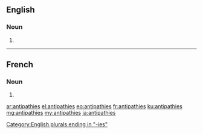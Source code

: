 ==English==

===Noun===
{{head|en|noun plural form}}

# {{plural of|antipathy|lang=en}}

[[Category:English plurals ending in "-ies"]]

----

==French==

===Noun===
{{head|fr|noun plural form|g=?}}

# {{plural of|antipathie|lang=fr}}

[[ar:antipathies]]
[[el:antipathies]]
[[eo:antipathies]]
[[fr:antipathies]]
[[ku:antipathies]]
[[mg:antipathies]]
[[my:antipathies]]
[[ja:antipathies]]